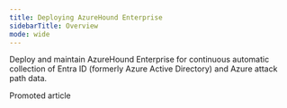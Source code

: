 ```yaml
---
title: Deploying AzureHound Enterprise
sidebarTitle: Overview
mode: wide
---
```


Deploy and maintain AzureHound Enterprise for continuous automatic collection of Entra ID (formerly Azure Active Directory) and Azure attack path data.

<CardGroup cols={2}>
<Card title="AzureHound Enterprise System Requirements and Deployment Process" icon="server" href="/install-data-collector/install-azurehound/system-requirements"> Promoted article </Card>
<Card title="AzureHound Enterprise Azure Configuration" icon="cloud" href="/install-data-collector/install-azurehound/azure-configuration"> </Card>
<Card title="Create an AzureHound Configuration" icon="plus" href="/install-data-collector/install-azurehound/create-configuration"> </Card>
<Card title="Install and Upgrade AzureHound (Windows, Docker, or Kubernetes)" icon="download" href="/install-data-collector/install-azurehound/installation-options"> </Card>
<Card title="Running multiple AzureHound Enterprise collectors on one server with Scheduled Tasks" icon="clock" href="/install-data-collector/install-azurehound/multiple-collectors"> </Card>
</CardGroup>

